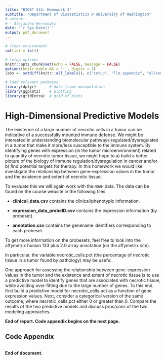 ```yaml
---
title: "BIOST 544: Homework 3"
subtitle: "Department of Biostatistics @ University of Washington"
# author: 
# - Alejandro Hernandez
date: "`r Sys.Date()`"
output: pdf_document
---
```


```r
# clear environment
rm(list = ls())

# setup options
knitr::opts_chunk$set(echo = FALSE, message = FALSE)
options(knitr.kable.NA = '-', digits = 3)
labs <- setdiff(knitr::all_labels(), c("setup", "llm_appendix", "allcode"))
```

```r

# load relevant packages
library(dplyr)      # data frame manipulation
library(ggplot2)    # plotting
library(gridExtra)  # grid of plots
```


# High-Dimensional Predictive Models

The existence of a large number of necrotic cells in a tumor can be indicative of a successfully mounted immune defense. We might be interested in understanding biomolecular pathways regulated/dysregulated in a tumor that make it more/less susceptible to the immune system. By identifying genes with expression (in the tumor microenvironment) related to quantity of necrotic tumor tissue, we might hope to a) build a better picture of the biology of immune regulation/dysregulation in cancer and/or b) find potential targets for therapy. In this homework we would like investigate the relationship between gene-expression values in the tumor and the existence and extent of necrotic tissue.

To evaluate this we will again work with the `NOAH` data. The data can be found on the course website in the following files:

- **clinical_data.csv** contains the clinical/phenotypic information.

- **expression_data_probeID.csv** contains the expression information (by probeset).

- **annotation.csv** contains the genename identifiers corresponding to each probeset.

To get more information on the probesets, feel free to look into the affymetrix human 133 plus 2.0 array annotation (on the affymetrix site).

In particular, the variable necrotic_cells.pct (the percentage of necrotic tissue in a tumor found by pathology) may be useful.

One approach for assessing the relationship between gene-expression values in the tumor and the existence and extent of necrotic tissue is to use a predictive model to identify genes that are associated with necrotic tissue, while avoiding over-fitting due to the large number of genes. To this end, first build a predictive model for necrotic_cells.pct as a function of gene expression values. Next, consider a categorical version of the same outcome, where necrotic_cells.pct either 0 or greater than 0. Compare the results of the two predictive models and discuss pros/cons of the two modeling approaches.

**End of report. Code appendix begins on the next page.**

\pagebreak

## Code Appendix

```r
```

**End of document.**